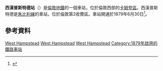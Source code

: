 {{expand|time=2016-02-29T16:05:54+00:00}}
{{Infobox London station
|symbol            =underground
| name             = 西漢普斯特德<br />West Hampstead
| image_name       =West Hampstead Tube.jpg 
| manager          = [[倫敦地鐵|倫敦地鐵]] 
| fare_zone        = 2 
| locale           = [[西漢普斯特德|西漢普斯特德]] 
| borough          = [[卡姆登區|卡姆登區]] 
| platforms        =2
<!--| tubeexits05  =6.892 
| tubeexits06      =7.466
| tubeexits07      = {{decrease}} 7.459 
| tubeexits08      = {{decrease}} 7.360
| tubeexits09      = {{increase}} 7.44-->
| interchange      = [[西漢普斯特德車站|西漢普斯特德車站]] {{rail-interchange|london|overground}}
| interchange1     = [[West_Hampstead_Thameslink_railway_station|West Hampstead Thameslink]] {{rail-interchange|london|rail}}
| interchange_note =<ref>{{citation London station interchange May 2010}}</ref>
|latitude          ={{decdeg|51|32|49|N|4}}
|longitude         ={{decdeg|0|11|26|W|4}}
|coord_region      =GB-CMD
}}
'''西漢普斯特德站'''（{{lang-en|West Hampstead tube station}}）是[[倫敦地鐵|倫敦地鐵]]的一個車站，位於倫敦西部的[[卡姆登區|卡姆登區]]。西漢普斯特德是[[朱比利線|朱比利線]]的車站，位於倫敦第2收費區。車站開通於1879年6月30日<ref>{{citation
|title=The London Underground: a Diagrammatic History
|author=Douglas Rose
|year=1999
|publisher=Capital Transport Publishing
 | ISBN=1-85414-219-4 }}</ref>。
==參考資料==
{{Commonscat|West Hampstead tube station|西漢普斯特德站}}
{{reflist}}

{{倫敦地鐵銀禧線}}

[[Category:銀禧線車站|West Hampstead]]
[[Category:卡姆登區鐵路車站|West Hampstead]]
[[Category:倫敦通宵地鐵車站|West Hampstead]]
[[Category:1879年啟用的鐵路車站|Category:1879年啟用的鐵路車站]]